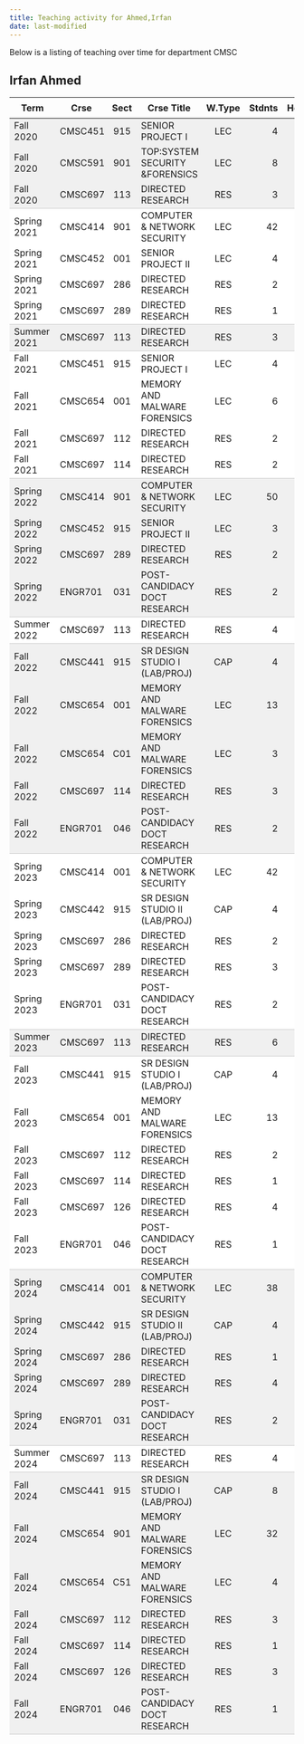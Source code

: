 ```yaml
---
title: Teaching activity for Ahmed,Irfan
date: last-modified
---
```


Below is a listing of teaching over time for department CMSC


## Irfan Ahmed

<style type="text/css">
#T_18ff9 table {
  width: 100%;
  border-collapse: collapse;
}
#T_18ff9 th {
  text-align: center;
  padding: 8px;
}
#T_18ff9 td:nth-child(1) {
  padding-right: 10px;
  text-align: left;
}
#T_18ff9 td:nth-child(2) {
  padding-right: 5px;
  text-align: left;
}
#T_18ff9  td:nth-child(4) {
  padding-right: 5px;
  text-align: left;
}
#T_18ff9 td:nth-child(3) {
  text-align: center;
}
#T_18ff9  td:nth-child(5) {
  text-align: center;
}
#T_18ff9 td:nth-child(6) {
  text-align: right;
}
#T_18ff9  td:nth-child(7) {
  text-align: right;
}
#T_18ff9_row0_col0, #T_18ff9_row0_col1, #T_18ff9_row0_col2, #T_18ff9_row0_col3, #T_18ff9_row0_col4, #T_18ff9_row0_col5, #T_18ff9_row0_col6, #T_18ff9_row1_col0, #T_18ff9_row1_col1, #T_18ff9_row1_col2, #T_18ff9_row1_col3, #T_18ff9_row1_col4, #T_18ff9_row1_col5, #T_18ff9_row1_col6, #T_18ff9_row12_col0, #T_18ff9_row12_col1, #T_18ff9_row12_col2, #T_18ff9_row12_col3, #T_18ff9_row12_col4, #T_18ff9_row12_col5, #T_18ff9_row12_col6, #T_18ff9_row13_col0, #T_18ff9_row13_col1, #T_18ff9_row13_col2, #T_18ff9_row13_col3, #T_18ff9_row13_col4, #T_18ff9_row13_col5, #T_18ff9_row13_col6, #T_18ff9_row14_col0, #T_18ff9_row14_col1, #T_18ff9_row14_col2, #T_18ff9_row14_col3, #T_18ff9_row14_col4, #T_18ff9_row14_col5, #T_18ff9_row14_col6, #T_18ff9_row17_col0, #T_18ff9_row17_col1, #T_18ff9_row17_col2, #T_18ff9_row17_col3, #T_18ff9_row17_col4, #T_18ff9_row17_col5, #T_18ff9_row17_col6, #T_18ff9_row18_col0, #T_18ff9_row18_col1, #T_18ff9_row18_col2, #T_18ff9_row18_col3, #T_18ff9_row18_col4, #T_18ff9_row18_col5, #T_18ff9_row18_col6, #T_18ff9_row19_col0, #T_18ff9_row19_col1, #T_18ff9_row19_col2, #T_18ff9_row19_col3, #T_18ff9_row19_col4, #T_18ff9_row19_col5, #T_18ff9_row19_col6, #T_18ff9_row20_col0, #T_18ff9_row20_col1, #T_18ff9_row20_col2, #T_18ff9_row20_col3, #T_18ff9_row20_col4, #T_18ff9_row20_col5, #T_18ff9_row20_col6, #T_18ff9_row34_col0, #T_18ff9_row34_col1, #T_18ff9_row34_col2, #T_18ff9_row34_col3, #T_18ff9_row34_col4, #T_18ff9_row34_col5, #T_18ff9_row34_col6, #T_18ff9_row35_col0, #T_18ff9_row35_col1, #T_18ff9_row35_col2, #T_18ff9_row35_col3, #T_18ff9_row35_col4, #T_18ff9_row35_col5, #T_18ff9_row35_col6, #T_18ff9_row36_col0, #T_18ff9_row36_col1, #T_18ff9_row36_col2, #T_18ff9_row36_col3, #T_18ff9_row36_col4, #T_18ff9_row36_col5, #T_18ff9_row36_col6, #T_18ff9_row37_col0, #T_18ff9_row37_col1, #T_18ff9_row37_col2, #T_18ff9_row37_col3, #T_18ff9_row37_col4, #T_18ff9_row37_col5, #T_18ff9_row37_col6, #T_18ff9_row40_col0, #T_18ff9_row40_col1, #T_18ff9_row40_col2, #T_18ff9_row40_col3, #T_18ff9_row40_col4, #T_18ff9_row40_col5, #T_18ff9_row40_col6, #T_18ff9_row41_col0, #T_18ff9_row41_col1, #T_18ff9_row41_col2, #T_18ff9_row41_col3, #T_18ff9_row41_col4, #T_18ff9_row41_col5, #T_18ff9_row41_col6, #T_18ff9_row42_col0, #T_18ff9_row42_col1, #T_18ff9_row42_col2, #T_18ff9_row42_col3, #T_18ff9_row42_col4, #T_18ff9_row42_col5, #T_18ff9_row42_col6, #T_18ff9_row43_col0, #T_18ff9_row43_col1, #T_18ff9_row43_col2, #T_18ff9_row43_col3, #T_18ff9_row43_col4, #T_18ff9_row43_col5, #T_18ff9_row43_col6, #T_18ff9_row44_col0, #T_18ff9_row44_col1, #T_18ff9_row44_col2, #T_18ff9_row44_col3, #T_18ff9_row44_col4, #T_18ff9_row44_col5, #T_18ff9_row44_col6, #T_18ff9_row45_col0, #T_18ff9_row45_col1, #T_18ff9_row45_col2, #T_18ff9_row45_col3, #T_18ff9_row45_col4, #T_18ff9_row45_col5, #T_18ff9_row45_col6 {
  background-color: #f0f0f0;
  border-bottom: none;
}
#T_18ff9_row2_col0, #T_18ff9_row2_col1, #T_18ff9_row2_col2, #T_18ff9_row2_col3, #T_18ff9_row2_col4, #T_18ff9_row2_col5, #T_18ff9_row2_col6, #T_18ff9_row7_col0, #T_18ff9_row7_col1, #T_18ff9_row7_col2, #T_18ff9_row7_col3, #T_18ff9_row7_col4, #T_18ff9_row7_col5, #T_18ff9_row7_col6, #T_18ff9_row15_col0, #T_18ff9_row15_col1, #T_18ff9_row15_col2, #T_18ff9_row15_col3, #T_18ff9_row15_col4, #T_18ff9_row15_col5, #T_18ff9_row15_col6, #T_18ff9_row21_col0, #T_18ff9_row21_col1, #T_18ff9_row21_col2, #T_18ff9_row21_col3, #T_18ff9_row21_col4, #T_18ff9_row21_col5, #T_18ff9_row21_col6, #T_18ff9_row27_col0, #T_18ff9_row27_col1, #T_18ff9_row27_col2, #T_18ff9_row27_col3, #T_18ff9_row27_col4, #T_18ff9_row27_col5, #T_18ff9_row27_col6, #T_18ff9_row38_col0, #T_18ff9_row38_col1, #T_18ff9_row38_col2, #T_18ff9_row38_col3, #T_18ff9_row38_col4, #T_18ff9_row38_col5, #T_18ff9_row38_col6, #T_18ff9_row46_col0, #T_18ff9_row46_col1, #T_18ff9_row46_col2, #T_18ff9_row46_col3, #T_18ff9_row46_col4, #T_18ff9_row46_col5, #T_18ff9_row46_col6 {
  background-color: #f0f0f0;
  border-bottom: 1px solid #ccc;
}
#T_18ff9_row3_col0, #T_18ff9_row3_col1, #T_18ff9_row3_col2, #T_18ff9_row3_col3, #T_18ff9_row3_col4, #T_18ff9_row3_col5, #T_18ff9_row3_col6, #T_18ff9_row4_col0, #T_18ff9_row4_col1, #T_18ff9_row4_col2, #T_18ff9_row4_col3, #T_18ff9_row4_col4, #T_18ff9_row4_col5, #T_18ff9_row4_col6, #T_18ff9_row5_col0, #T_18ff9_row5_col1, #T_18ff9_row5_col2, #T_18ff9_row5_col3, #T_18ff9_row5_col4, #T_18ff9_row5_col5, #T_18ff9_row5_col6, #T_18ff9_row8_col0, #T_18ff9_row8_col1, #T_18ff9_row8_col2, #T_18ff9_row8_col3, #T_18ff9_row8_col4, #T_18ff9_row8_col5, #T_18ff9_row8_col6, #T_18ff9_row9_col0, #T_18ff9_row9_col1, #T_18ff9_row9_col2, #T_18ff9_row9_col3, #T_18ff9_row9_col4, #T_18ff9_row9_col5, #T_18ff9_row9_col6, #T_18ff9_row10_col0, #T_18ff9_row10_col1, #T_18ff9_row10_col2, #T_18ff9_row10_col3, #T_18ff9_row10_col4, #T_18ff9_row10_col5, #T_18ff9_row10_col6, #T_18ff9_row22_col0, #T_18ff9_row22_col1, #T_18ff9_row22_col2, #T_18ff9_row22_col3, #T_18ff9_row22_col4, #T_18ff9_row22_col5, #T_18ff9_row22_col6, #T_18ff9_row23_col0, #T_18ff9_row23_col1, #T_18ff9_row23_col2, #T_18ff9_row23_col3, #T_18ff9_row23_col4, #T_18ff9_row23_col5, #T_18ff9_row23_col6, #T_18ff9_row24_col0, #T_18ff9_row24_col1, #T_18ff9_row24_col2, #T_18ff9_row24_col3, #T_18ff9_row24_col4, #T_18ff9_row24_col5, #T_18ff9_row24_col6, #T_18ff9_row25_col0, #T_18ff9_row25_col1, #T_18ff9_row25_col2, #T_18ff9_row25_col3, #T_18ff9_row25_col4, #T_18ff9_row25_col5, #T_18ff9_row25_col6, #T_18ff9_row28_col0, #T_18ff9_row28_col1, #T_18ff9_row28_col2, #T_18ff9_row28_col3, #T_18ff9_row28_col4, #T_18ff9_row28_col5, #T_18ff9_row28_col6, #T_18ff9_row29_col0, #T_18ff9_row29_col1, #T_18ff9_row29_col2, #T_18ff9_row29_col3, #T_18ff9_row29_col4, #T_18ff9_row29_col5, #T_18ff9_row29_col6, #T_18ff9_row30_col0, #T_18ff9_row30_col1, #T_18ff9_row30_col2, #T_18ff9_row30_col3, #T_18ff9_row30_col4, #T_18ff9_row30_col5, #T_18ff9_row30_col6, #T_18ff9_row31_col0, #T_18ff9_row31_col1, #T_18ff9_row31_col2, #T_18ff9_row31_col3, #T_18ff9_row31_col4, #T_18ff9_row31_col5, #T_18ff9_row31_col6, #T_18ff9_row32_col0, #T_18ff9_row32_col1, #T_18ff9_row32_col2, #T_18ff9_row32_col3, #T_18ff9_row32_col4, #T_18ff9_row32_col5, #T_18ff9_row32_col6 {
  background-color: #ffffff;
  border-bottom: none;
}
#T_18ff9_row6_col0, #T_18ff9_row6_col1, #T_18ff9_row6_col2, #T_18ff9_row6_col3, #T_18ff9_row6_col4, #T_18ff9_row6_col5, #T_18ff9_row6_col6, #T_18ff9_row11_col0, #T_18ff9_row11_col1, #T_18ff9_row11_col2, #T_18ff9_row11_col3, #T_18ff9_row11_col4, #T_18ff9_row11_col5, #T_18ff9_row11_col6, #T_18ff9_row16_col0, #T_18ff9_row16_col1, #T_18ff9_row16_col2, #T_18ff9_row16_col3, #T_18ff9_row16_col4, #T_18ff9_row16_col5, #T_18ff9_row16_col6, #T_18ff9_row26_col0, #T_18ff9_row26_col1, #T_18ff9_row26_col2, #T_18ff9_row26_col3, #T_18ff9_row26_col4, #T_18ff9_row26_col5, #T_18ff9_row26_col6, #T_18ff9_row33_col0, #T_18ff9_row33_col1, #T_18ff9_row33_col2, #T_18ff9_row33_col3, #T_18ff9_row33_col4, #T_18ff9_row33_col5, #T_18ff9_row33_col6, #T_18ff9_row39_col0, #T_18ff9_row39_col1, #T_18ff9_row39_col2, #T_18ff9_row39_col3, #T_18ff9_row39_col4, #T_18ff9_row39_col5, #T_18ff9_row39_col6 {
  background-color: #ffffff;
  border-bottom: 1px solid #ccc;
}
</style>
<table id="T_18ff9">
  <thead>
    <tr>
      <th id="T_18ff9_level0_col0" class="col_heading level0 col0" >Term</th>
      <th id="T_18ff9_level0_col1" class="col_heading level0 col1" >Crse</th>
      <th id="T_18ff9_level0_col2" class="col_heading level0 col2" >Sect</th>
      <th id="T_18ff9_level0_col3" class="col_heading level0 col3" >Crse Title</th>
      <th id="T_18ff9_level0_col4" class="col_heading level0 col4" >W.Type</th>
      <th id="T_18ff9_level0_col5" class="col_heading level0 col5" >Stdnts</th>
      <th id="T_18ff9_level0_col6" class="col_heading level0 col6" >Hours</th>
    </tr>
  </thead>
  <tbody>
    <tr>
      <td id="T_18ff9_row0_col0" class="data row0 col0" >Fall 2020</td>
      <td id="T_18ff9_row0_col1" class="data row0 col1" >CMSC451</td>
      <td id="T_18ff9_row0_col2" class="data row0 col2" >915</td>
      <td id="T_18ff9_row0_col3" class="data row0 col3" >SENIOR PROJECT I</td>
      <td id="T_18ff9_row0_col4" class="data row0 col4" >LEC</td>
      <td id="T_18ff9_row0_col5" class="data row0 col5" >4</td>
      <td id="T_18ff9_row0_col6" class="data row0 col6" >12</td>
    </tr>
    <tr>
      <td id="T_18ff9_row1_col0" class="data row1 col0" >Fall 2020</td>
      <td id="T_18ff9_row1_col1" class="data row1 col1" >CMSC591</td>
      <td id="T_18ff9_row1_col2" class="data row1 col2" >901</td>
      <td id="T_18ff9_row1_col3" class="data row1 col3" >TOP:SYSTEM SECURITY &FORENSICS</td>
      <td id="T_18ff9_row1_col4" class="data row1 col4" >LEC</td>
      <td id="T_18ff9_row1_col5" class="data row1 col5" >8</td>
      <td id="T_18ff9_row1_col6" class="data row1 col6" >24</td>
    </tr>
    <tr>
      <td id="T_18ff9_row2_col0" class="data row2 col0" >Fall 2020</td>
      <td id="T_18ff9_row2_col1" class="data row2 col1" >CMSC697</td>
      <td id="T_18ff9_row2_col2" class="data row2 col2" >113</td>
      <td id="T_18ff9_row2_col3" class="data row2 col3" >DIRECTED RESEARCH</td>
      <td id="T_18ff9_row2_col4" class="data row2 col4" >RES</td>
      <td id="T_18ff9_row2_col5" class="data row2 col5" >3</td>
      <td id="T_18ff9_row2_col6" class="data row2 col6" >18</td>
    </tr>
    <tr>
      <td id="T_18ff9_row3_col0" class="data row3 col0" >Spring 2021</td>
      <td id="T_18ff9_row3_col1" class="data row3 col1" >CMSC414</td>
      <td id="T_18ff9_row3_col2" class="data row3 col2" >901</td>
      <td id="T_18ff9_row3_col3" class="data row3 col3" >COMPUTER & NETWORK SECURITY</td>
      <td id="T_18ff9_row3_col4" class="data row3 col4" >LEC</td>
      <td id="T_18ff9_row3_col5" class="data row3 col5" >42</td>
      <td id="T_18ff9_row3_col6" class="data row3 col6" >126</td>
    </tr>
    <tr>
      <td id="T_18ff9_row4_col0" class="data row4 col0" >Spring 2021</td>
      <td id="T_18ff9_row4_col1" class="data row4 col1" >CMSC452</td>
      <td id="T_18ff9_row4_col2" class="data row4 col2" >001</td>
      <td id="T_18ff9_row4_col3" class="data row4 col3" >SENIOR PROJECT II</td>
      <td id="T_18ff9_row4_col4" class="data row4 col4" >LEC</td>
      <td id="T_18ff9_row4_col5" class="data row4 col5" >4</td>
      <td id="T_18ff9_row4_col6" class="data row4 col6" >12</td>
    </tr>
    <tr>
      <td id="T_18ff9_row5_col0" class="data row5 col0" >Spring 2021</td>
      <td id="T_18ff9_row5_col1" class="data row5 col1" >CMSC697</td>
      <td id="T_18ff9_row5_col2" class="data row5 col2" >286</td>
      <td id="T_18ff9_row5_col3" class="data row5 col3" >DIRECTED RESEARCH</td>
      <td id="T_18ff9_row5_col4" class="data row5 col4" >RES</td>
      <td id="T_18ff9_row5_col5" class="data row5 col5" >2</td>
      <td id="T_18ff9_row5_col6" class="data row5 col6" >12</td>
    </tr>
    <tr>
      <td id="T_18ff9_row6_col0" class="data row6 col0" >Spring 2021</td>
      <td id="T_18ff9_row6_col1" class="data row6 col1" >CMSC697</td>
      <td id="T_18ff9_row6_col2" class="data row6 col2" >289</td>
      <td id="T_18ff9_row6_col3" class="data row6 col3" >DIRECTED RESEARCH</td>
      <td id="T_18ff9_row6_col4" class="data row6 col4" >RES</td>
      <td id="T_18ff9_row6_col5" class="data row6 col5" >1</td>
      <td id="T_18ff9_row6_col6" class="data row6 col6" >9</td>
    </tr>
    <tr>
      <td id="T_18ff9_row7_col0" class="data row7 col0" >Summer 2021</td>
      <td id="T_18ff9_row7_col1" class="data row7 col1" >CMSC697</td>
      <td id="T_18ff9_row7_col2" class="data row7 col2" >113</td>
      <td id="T_18ff9_row7_col3" class="data row7 col3" >DIRECTED RESEARCH</td>
      <td id="T_18ff9_row7_col4" class="data row7 col4" >RES</td>
      <td id="T_18ff9_row7_col5" class="data row7 col5" >3</td>
      <td id="T_18ff9_row7_col6" class="data row7 col6" >9</td>
    </tr>
    <tr>
      <td id="T_18ff9_row8_col0" class="data row8 col0" >Fall 2021</td>
      <td id="T_18ff9_row8_col1" class="data row8 col1" >CMSC451</td>
      <td id="T_18ff9_row8_col2" class="data row8 col2" >915</td>
      <td id="T_18ff9_row8_col3" class="data row8 col3" >SENIOR PROJECT I</td>
      <td id="T_18ff9_row8_col4" class="data row8 col4" >LEC</td>
      <td id="T_18ff9_row8_col5" class="data row8 col5" >4</td>
      <td id="T_18ff9_row8_col6" class="data row8 col6" >12</td>
    </tr>
    <tr>
      <td id="T_18ff9_row9_col0" class="data row9 col0" >Fall 2021</td>
      <td id="T_18ff9_row9_col1" class="data row9 col1" >CMSC654</td>
      <td id="T_18ff9_row9_col2" class="data row9 col2" >001</td>
      <td id="T_18ff9_row9_col3" class="data row9 col3" >MEMORY AND MALWARE FORENSICS</td>
      <td id="T_18ff9_row9_col4" class="data row9 col4" >LEC</td>
      <td id="T_18ff9_row9_col5" class="data row9 col5" >6</td>
      <td id="T_18ff9_row9_col6" class="data row9 col6" >18</td>
    </tr>
    <tr>
      <td id="T_18ff9_row10_col0" class="data row10 col0" >Fall 2021</td>
      <td id="T_18ff9_row10_col1" class="data row10 col1" >CMSC697</td>
      <td id="T_18ff9_row10_col2" class="data row10 col2" >112</td>
      <td id="T_18ff9_row10_col3" class="data row10 col3" >DIRECTED RESEARCH</td>
      <td id="T_18ff9_row10_col4" class="data row10 col4" >RES</td>
      <td id="T_18ff9_row10_col5" class="data row10 col5" >2</td>
      <td id="T_18ff9_row10_col6" class="data row10 col6" >6</td>
    </tr>
    <tr>
      <td id="T_18ff9_row11_col0" class="data row11 col0" >Fall 2021</td>
      <td id="T_18ff9_row11_col1" class="data row11 col1" >CMSC697</td>
      <td id="T_18ff9_row11_col2" class="data row11 col2" >114</td>
      <td id="T_18ff9_row11_col3" class="data row11 col3" >DIRECTED RESEARCH</td>
      <td id="T_18ff9_row11_col4" class="data row11 col4" >RES</td>
      <td id="T_18ff9_row11_col5" class="data row11 col5" >2</td>
      <td id="T_18ff9_row11_col6" class="data row11 col6" >18</td>
    </tr>
    <tr>
      <td id="T_18ff9_row12_col0" class="data row12 col0" >Spring 2022</td>
      <td id="T_18ff9_row12_col1" class="data row12 col1" >CMSC414</td>
      <td id="T_18ff9_row12_col2" class="data row12 col2" >901</td>
      <td id="T_18ff9_row12_col3" class="data row12 col3" >COMPUTER & NETWORK SECURITY</td>
      <td id="T_18ff9_row12_col4" class="data row12 col4" >LEC</td>
      <td id="T_18ff9_row12_col5" class="data row12 col5" >50</td>
      <td id="T_18ff9_row12_col6" class="data row12 col6" >150</td>
    </tr>
    <tr>
      <td id="T_18ff9_row13_col0" class="data row13 col0" >Spring 2022</td>
      <td id="T_18ff9_row13_col1" class="data row13 col1" >CMSC452</td>
      <td id="T_18ff9_row13_col2" class="data row13 col2" >915</td>
      <td id="T_18ff9_row13_col3" class="data row13 col3" >SENIOR PROJECT II</td>
      <td id="T_18ff9_row13_col4" class="data row13 col4" >LEC</td>
      <td id="T_18ff9_row13_col5" class="data row13 col5" >3</td>
      <td id="T_18ff9_row13_col6" class="data row13 col6" >9</td>
    </tr>
    <tr>
      <td id="T_18ff9_row14_col0" class="data row14 col0" >Spring 2022</td>
      <td id="T_18ff9_row14_col1" class="data row14 col1" >CMSC697</td>
      <td id="T_18ff9_row14_col2" class="data row14 col2" >289</td>
      <td id="T_18ff9_row14_col3" class="data row14 col3" >DIRECTED RESEARCH</td>
      <td id="T_18ff9_row14_col4" class="data row14 col4" >RES</td>
      <td id="T_18ff9_row14_col5" class="data row14 col5" >2</td>
      <td id="T_18ff9_row14_col6" class="data row14 col6" >18</td>
    </tr>
    <tr>
      <td id="T_18ff9_row15_col0" class="data row15 col0" >Spring 2022</td>
      <td id="T_18ff9_row15_col1" class="data row15 col1" >ENGR701</td>
      <td id="T_18ff9_row15_col2" class="data row15 col2" >031</td>
      <td id="T_18ff9_row15_col3" class="data row15 col3" >POST-CANDIDACY DOCT RESEARCH</td>
      <td id="T_18ff9_row15_col4" class="data row15 col4" >RES</td>
      <td id="T_18ff9_row15_col5" class="data row15 col5" >2</td>
      <td id="T_18ff9_row15_col6" class="data row15 col6" >18</td>
    </tr>
    <tr>
      <td id="T_18ff9_row16_col0" class="data row16 col0" >Summer 2022</td>
      <td id="T_18ff9_row16_col1" class="data row16 col1" >CMSC697</td>
      <td id="T_18ff9_row16_col2" class="data row16 col2" >113</td>
      <td id="T_18ff9_row16_col3" class="data row16 col3" >DIRECTED RESEARCH</td>
      <td id="T_18ff9_row16_col4" class="data row16 col4" >RES</td>
      <td id="T_18ff9_row16_col5" class="data row16 col5" >4</td>
      <td id="T_18ff9_row16_col6" class="data row16 col6" >12</td>
    </tr>
    <tr>
      <td id="T_18ff9_row17_col0" class="data row17 col0" >Fall 2022</td>
      <td id="T_18ff9_row17_col1" class="data row17 col1" >CMSC441</td>
      <td id="T_18ff9_row17_col2" class="data row17 col2" >915</td>
      <td id="T_18ff9_row17_col3" class="data row17 col3" >SR DESIGN STUDIO I (LAB/PROJ)</td>
      <td id="T_18ff9_row17_col4" class="data row17 col4" >CAP</td>
      <td id="T_18ff9_row17_col5" class="data row17 col5" >4</td>
      <td id="T_18ff9_row17_col6" class="data row17 col6" >8</td>
    </tr>
    <tr>
      <td id="T_18ff9_row18_col0" class="data row18 col0" >Fall 2022</td>
      <td id="T_18ff9_row18_col1" class="data row18 col1" >CMSC654</td>
      <td id="T_18ff9_row18_col2" class="data row18 col2" >001</td>
      <td id="T_18ff9_row18_col3" class="data row18 col3" >MEMORY AND MALWARE FORENSICS</td>
      <td id="T_18ff9_row18_col4" class="data row18 col4" >LEC</td>
      <td id="T_18ff9_row18_col5" class="data row18 col5" >13</td>
      <td id="T_18ff9_row18_col6" class="data row18 col6" >39</td>
    </tr>
    <tr>
      <td id="T_18ff9_row19_col0" class="data row19 col0" >Fall 2022</td>
      <td id="T_18ff9_row19_col1" class="data row19 col1" >CMSC654</td>
      <td id="T_18ff9_row19_col2" class="data row19 col2" >C01</td>
      <td id="T_18ff9_row19_col3" class="data row19 col3" >MEMORY AND MALWARE FORENSICS</td>
      <td id="T_18ff9_row19_col4" class="data row19 col4" >LEC</td>
      <td id="T_18ff9_row19_col5" class="data row19 col5" >3</td>
      <td id="T_18ff9_row19_col6" class="data row19 col6" >9</td>
    </tr>
    <tr>
      <td id="T_18ff9_row20_col0" class="data row20 col0" >Fall 2022</td>
      <td id="T_18ff9_row20_col1" class="data row20 col1" >CMSC697</td>
      <td id="T_18ff9_row20_col2" class="data row20 col2" >114</td>
      <td id="T_18ff9_row20_col3" class="data row20 col3" >DIRECTED RESEARCH</td>
      <td id="T_18ff9_row20_col4" class="data row20 col4" >RES</td>
      <td id="T_18ff9_row20_col5" class="data row20 col5" >3</td>
      <td id="T_18ff9_row20_col6" class="data row20 col6" >27</td>
    </tr>
    <tr>
      <td id="T_18ff9_row21_col0" class="data row21 col0" >Fall 2022</td>
      <td id="T_18ff9_row21_col1" class="data row21 col1" >ENGR701</td>
      <td id="T_18ff9_row21_col2" class="data row21 col2" >046</td>
      <td id="T_18ff9_row21_col3" class="data row21 col3" >POST-CANDIDACY DOCT RESEARCH</td>
      <td id="T_18ff9_row21_col4" class="data row21 col4" >RES</td>
      <td id="T_18ff9_row21_col5" class="data row21 col5" >2</td>
      <td id="T_18ff9_row21_col6" class="data row21 col6" >18</td>
    </tr>
    <tr>
      <td id="T_18ff9_row22_col0" class="data row22 col0" >Spring 2023</td>
      <td id="T_18ff9_row22_col1" class="data row22 col1" >CMSC414</td>
      <td id="T_18ff9_row22_col2" class="data row22 col2" >001</td>
      <td id="T_18ff9_row22_col3" class="data row22 col3" >COMPUTER & NETWORK SECURITY</td>
      <td id="T_18ff9_row22_col4" class="data row22 col4" >LEC</td>
      <td id="T_18ff9_row22_col5" class="data row22 col5" >42</td>
      <td id="T_18ff9_row22_col6" class="data row22 col6" >126</td>
    </tr>
    <tr>
      <td id="T_18ff9_row23_col0" class="data row23 col0" >Spring 2023</td>
      <td id="T_18ff9_row23_col1" class="data row23 col1" >CMSC442</td>
      <td id="T_18ff9_row23_col2" class="data row23 col2" >915</td>
      <td id="T_18ff9_row23_col3" class="data row23 col3" >SR DESIGN STUDIO II (LAB/PROJ)</td>
      <td id="T_18ff9_row23_col4" class="data row23 col4" >CAP</td>
      <td id="T_18ff9_row23_col5" class="data row23 col5" >4</td>
      <td id="T_18ff9_row23_col6" class="data row23 col6" >8</td>
    </tr>
    <tr>
      <td id="T_18ff9_row24_col0" class="data row24 col0" >Spring 2023</td>
      <td id="T_18ff9_row24_col1" class="data row24 col1" >CMSC697</td>
      <td id="T_18ff9_row24_col2" class="data row24 col2" >286</td>
      <td id="T_18ff9_row24_col3" class="data row24 col3" >DIRECTED RESEARCH</td>
      <td id="T_18ff9_row24_col4" class="data row24 col4" >RES</td>
      <td id="T_18ff9_row24_col5" class="data row24 col5" >2</td>
      <td id="T_18ff9_row24_col6" class="data row24 col6" >12</td>
    </tr>
    <tr>
      <td id="T_18ff9_row25_col0" class="data row25 col0" >Spring 2023</td>
      <td id="T_18ff9_row25_col1" class="data row25 col1" >CMSC697</td>
      <td id="T_18ff9_row25_col2" class="data row25 col2" >289</td>
      <td id="T_18ff9_row25_col3" class="data row25 col3" >DIRECTED RESEARCH</td>
      <td id="T_18ff9_row25_col4" class="data row25 col4" >RES</td>
      <td id="T_18ff9_row25_col5" class="data row25 col5" >3</td>
      <td id="T_18ff9_row25_col6" class="data row25 col6" >27</td>
    </tr>
    <tr>
      <td id="T_18ff9_row26_col0" class="data row26 col0" >Spring 2023</td>
      <td id="T_18ff9_row26_col1" class="data row26 col1" >ENGR701</td>
      <td id="T_18ff9_row26_col2" class="data row26 col2" >031</td>
      <td id="T_18ff9_row26_col3" class="data row26 col3" >POST-CANDIDACY DOCT RESEARCH</td>
      <td id="T_18ff9_row26_col4" class="data row26 col4" >RES</td>
      <td id="T_18ff9_row26_col5" class="data row26 col5" >2</td>
      <td id="T_18ff9_row26_col6" class="data row26 col6" >18</td>
    </tr>
    <tr>
      <td id="T_18ff9_row27_col0" class="data row27 col0" >Summer 2023</td>
      <td id="T_18ff9_row27_col1" class="data row27 col1" >CMSC697</td>
      <td id="T_18ff9_row27_col2" class="data row27 col2" >113</td>
      <td id="T_18ff9_row27_col3" class="data row27 col3" >DIRECTED RESEARCH</td>
      <td id="T_18ff9_row27_col4" class="data row27 col4" >RES</td>
      <td id="T_18ff9_row27_col5" class="data row27 col5" >6</td>
      <td id="T_18ff9_row27_col6" class="data row27 col6" >18</td>
    </tr>
    <tr>
      <td id="T_18ff9_row28_col0" class="data row28 col0" >Fall 2023</td>
      <td id="T_18ff9_row28_col1" class="data row28 col1" >CMSC441</td>
      <td id="T_18ff9_row28_col2" class="data row28 col2" >915</td>
      <td id="T_18ff9_row28_col3" class="data row28 col3" >SR DESIGN STUDIO I (LAB/PROJ)</td>
      <td id="T_18ff9_row28_col4" class="data row28 col4" >CAP</td>
      <td id="T_18ff9_row28_col5" class="data row28 col5" >4</td>
      <td id="T_18ff9_row28_col6" class="data row28 col6" >8</td>
    </tr>
    <tr>
      <td id="T_18ff9_row29_col0" class="data row29 col0" >Fall 2023</td>
      <td id="T_18ff9_row29_col1" class="data row29 col1" >CMSC654</td>
      <td id="T_18ff9_row29_col2" class="data row29 col2" >001</td>
      <td id="T_18ff9_row29_col3" class="data row29 col3" >MEMORY AND MALWARE FORENSICS</td>
      <td id="T_18ff9_row29_col4" class="data row29 col4" >LEC</td>
      <td id="T_18ff9_row29_col5" class="data row29 col5" >13</td>
      <td id="T_18ff9_row29_col6" class="data row29 col6" >39</td>
    </tr>
    <tr>
      <td id="T_18ff9_row30_col0" class="data row30 col0" >Fall 2023</td>
      <td id="T_18ff9_row30_col1" class="data row30 col1" >CMSC697</td>
      <td id="T_18ff9_row30_col2" class="data row30 col2" >112</td>
      <td id="T_18ff9_row30_col3" class="data row30 col3" >DIRECTED RESEARCH</td>
      <td id="T_18ff9_row30_col4" class="data row30 col4" >RES</td>
      <td id="T_18ff9_row30_col5" class="data row30 col5" >2</td>
      <td id="T_18ff9_row30_col6" class="data row30 col6" >6</td>
    </tr>
    <tr>
      <td id="T_18ff9_row31_col0" class="data row31 col0" >Fall 2023</td>
      <td id="T_18ff9_row31_col1" class="data row31 col1" >CMSC697</td>
      <td id="T_18ff9_row31_col2" class="data row31 col2" >114</td>
      <td id="T_18ff9_row31_col3" class="data row31 col3" >DIRECTED RESEARCH</td>
      <td id="T_18ff9_row31_col4" class="data row31 col4" >RES</td>
      <td id="T_18ff9_row31_col5" class="data row31 col5" >1</td>
      <td id="T_18ff9_row31_col6" class="data row31 col6" >9</td>
    </tr>
    <tr>
      <td id="T_18ff9_row32_col0" class="data row32 col0" >Fall 2023</td>
      <td id="T_18ff9_row32_col1" class="data row32 col1" >CMSC697</td>
      <td id="T_18ff9_row32_col2" class="data row32 col2" >126</td>
      <td id="T_18ff9_row32_col3" class="data row32 col3" >DIRECTED RESEARCH</td>
      <td id="T_18ff9_row32_col4" class="data row32 col4" >RES</td>
      <td id="T_18ff9_row32_col5" class="data row32 col5" >4</td>
      <td id="T_18ff9_row32_col6" class="data row32 col6" >24</td>
    </tr>
    <tr>
      <td id="T_18ff9_row33_col0" class="data row33 col0" >Fall 2023</td>
      <td id="T_18ff9_row33_col1" class="data row33 col1" >ENGR701</td>
      <td id="T_18ff9_row33_col2" class="data row33 col2" >046</td>
      <td id="T_18ff9_row33_col3" class="data row33 col3" >POST-CANDIDACY DOCT RESEARCH</td>
      <td id="T_18ff9_row33_col4" class="data row33 col4" >RES</td>
      <td id="T_18ff9_row33_col5" class="data row33 col5" >1</td>
      <td id="T_18ff9_row33_col6" class="data row33 col6" >9</td>
    </tr>
    <tr>
      <td id="T_18ff9_row34_col0" class="data row34 col0" >Spring 2024</td>
      <td id="T_18ff9_row34_col1" class="data row34 col1" >CMSC414</td>
      <td id="T_18ff9_row34_col2" class="data row34 col2" >001</td>
      <td id="T_18ff9_row34_col3" class="data row34 col3" >COMPUTER & NETWORK SECURITY</td>
      <td id="T_18ff9_row34_col4" class="data row34 col4" >LEC</td>
      <td id="T_18ff9_row34_col5" class="data row34 col5" >38</td>
      <td id="T_18ff9_row34_col6" class="data row34 col6" >114</td>
    </tr>
    <tr>
      <td id="T_18ff9_row35_col0" class="data row35 col0" >Spring 2024</td>
      <td id="T_18ff9_row35_col1" class="data row35 col1" >CMSC442</td>
      <td id="T_18ff9_row35_col2" class="data row35 col2" >915</td>
      <td id="T_18ff9_row35_col3" class="data row35 col3" >SR DESIGN STUDIO II (LAB/PROJ)</td>
      <td id="T_18ff9_row35_col4" class="data row35 col4" >CAP</td>
      <td id="T_18ff9_row35_col5" class="data row35 col5" >4</td>
      <td id="T_18ff9_row35_col6" class="data row35 col6" >8</td>
    </tr>
    <tr>
      <td id="T_18ff9_row36_col0" class="data row36 col0" >Spring 2024</td>
      <td id="T_18ff9_row36_col1" class="data row36 col1" >CMSC697</td>
      <td id="T_18ff9_row36_col2" class="data row36 col2" >286</td>
      <td id="T_18ff9_row36_col3" class="data row36 col3" >DIRECTED RESEARCH</td>
      <td id="T_18ff9_row36_col4" class="data row36 col4" >RES</td>
      <td id="T_18ff9_row36_col5" class="data row36 col5" >1</td>
      <td id="T_18ff9_row36_col6" class="data row36 col6" >6</td>
    </tr>
    <tr>
      <td id="T_18ff9_row37_col0" class="data row37 col0" >Spring 2024</td>
      <td id="T_18ff9_row37_col1" class="data row37 col1" >CMSC697</td>
      <td id="T_18ff9_row37_col2" class="data row37 col2" >289</td>
      <td id="T_18ff9_row37_col3" class="data row37 col3" >DIRECTED RESEARCH</td>
      <td id="T_18ff9_row37_col4" class="data row37 col4" >RES</td>
      <td id="T_18ff9_row37_col5" class="data row37 col5" >4</td>
      <td id="T_18ff9_row37_col6" class="data row37 col6" >36</td>
    </tr>
    <tr>
      <td id="T_18ff9_row38_col0" class="data row38 col0" >Spring 2024</td>
      <td id="T_18ff9_row38_col1" class="data row38 col1" >ENGR701</td>
      <td id="T_18ff9_row38_col2" class="data row38 col2" >031</td>
      <td id="T_18ff9_row38_col3" class="data row38 col3" >POST-CANDIDACY DOCT RESEARCH</td>
      <td id="T_18ff9_row38_col4" class="data row38 col4" >RES</td>
      <td id="T_18ff9_row38_col5" class="data row38 col5" >2</td>
      <td id="T_18ff9_row38_col6" class="data row38 col6" >18</td>
    </tr>
    <tr>
      <td id="T_18ff9_row39_col0" class="data row39 col0" >Summer 2024</td>
      <td id="T_18ff9_row39_col1" class="data row39 col1" >CMSC697</td>
      <td id="T_18ff9_row39_col2" class="data row39 col2" >113</td>
      <td id="T_18ff9_row39_col3" class="data row39 col3" >DIRECTED RESEARCH</td>
      <td id="T_18ff9_row39_col4" class="data row39 col4" >RES</td>
      <td id="T_18ff9_row39_col5" class="data row39 col5" >4</td>
      <td id="T_18ff9_row39_col6" class="data row39 col6" >12</td>
    </tr>
    <tr>
      <td id="T_18ff9_row40_col0" class="data row40 col0" >Fall 2024</td>
      <td id="T_18ff9_row40_col1" class="data row40 col1" >CMSC441</td>
      <td id="T_18ff9_row40_col2" class="data row40 col2" >915</td>
      <td id="T_18ff9_row40_col3" class="data row40 col3" >SR DESIGN STUDIO I (LAB/PROJ)</td>
      <td id="T_18ff9_row40_col4" class="data row40 col4" >CAP</td>
      <td id="T_18ff9_row40_col5" class="data row40 col5" >8</td>
      <td id="T_18ff9_row40_col6" class="data row40 col6" >16</td>
    </tr>
    <tr>
      <td id="T_18ff9_row41_col0" class="data row41 col0" >Fall 2024</td>
      <td id="T_18ff9_row41_col1" class="data row41 col1" >CMSC654</td>
      <td id="T_18ff9_row41_col2" class="data row41 col2" >901</td>
      <td id="T_18ff9_row41_col3" class="data row41 col3" >MEMORY AND MALWARE FORENSICS</td>
      <td id="T_18ff9_row41_col4" class="data row41 col4" >LEC</td>
      <td id="T_18ff9_row41_col5" class="data row41 col5" >32</td>
      <td id="T_18ff9_row41_col6" class="data row41 col6" >96</td>
    </tr>
    <tr>
      <td id="T_18ff9_row42_col0" class="data row42 col0" >Fall 2024</td>
      <td id="T_18ff9_row42_col1" class="data row42 col1" >CMSC654</td>
      <td id="T_18ff9_row42_col2" class="data row42 col2" >C51</td>
      <td id="T_18ff9_row42_col3" class="data row42 col3" >MEMORY AND MALWARE FORENSICS</td>
      <td id="T_18ff9_row42_col4" class="data row42 col4" >LEC</td>
      <td id="T_18ff9_row42_col5" class="data row42 col5" >4</td>
      <td id="T_18ff9_row42_col6" class="data row42 col6" >12</td>
    </tr>
    <tr>
      <td id="T_18ff9_row43_col0" class="data row43 col0" >Fall 2024</td>
      <td id="T_18ff9_row43_col1" class="data row43 col1" >CMSC697</td>
      <td id="T_18ff9_row43_col2" class="data row43 col2" >112</td>
      <td id="T_18ff9_row43_col3" class="data row43 col3" >DIRECTED RESEARCH</td>
      <td id="T_18ff9_row43_col4" class="data row43 col4" >RES</td>
      <td id="T_18ff9_row43_col5" class="data row43 col5" >3</td>
      <td id="T_18ff9_row43_col6" class="data row43 col6" >9</td>
    </tr>
    <tr>
      <td id="T_18ff9_row44_col0" class="data row44 col0" >Fall 2024</td>
      <td id="T_18ff9_row44_col1" class="data row44 col1" >CMSC697</td>
      <td id="T_18ff9_row44_col2" class="data row44 col2" >114</td>
      <td id="T_18ff9_row44_col3" class="data row44 col3" >DIRECTED RESEARCH</td>
      <td id="T_18ff9_row44_col4" class="data row44 col4" >RES</td>
      <td id="T_18ff9_row44_col5" class="data row44 col5" >1</td>
      <td id="T_18ff9_row44_col6" class="data row44 col6" >9</td>
    </tr>
    <tr>
      <td id="T_18ff9_row45_col0" class="data row45 col0" >Fall 2024</td>
      <td id="T_18ff9_row45_col1" class="data row45 col1" >CMSC697</td>
      <td id="T_18ff9_row45_col2" class="data row45 col2" >126</td>
      <td id="T_18ff9_row45_col3" class="data row45 col3" >DIRECTED RESEARCH</td>
      <td id="T_18ff9_row45_col4" class="data row45 col4" >RES</td>
      <td id="T_18ff9_row45_col5" class="data row45 col5" >3</td>
      <td id="T_18ff9_row45_col6" class="data row45 col6" >18</td>
    </tr>
    <tr>
      <td id="T_18ff9_row46_col0" class="data row46 col0" >Fall 2024</td>
      <td id="T_18ff9_row46_col1" class="data row46 col1" >ENGR701</td>
      <td id="T_18ff9_row46_col2" class="data row46 col2" >046</td>
      <td id="T_18ff9_row46_col3" class="data row46 col3" >POST-CANDIDACY DOCT RESEARCH</td>
      <td id="T_18ff9_row46_col4" class="data row46 col4" >RES</td>
      <td id="T_18ff9_row46_col5" class="data row46 col5" >1</td>
      <td id="T_18ff9_row46_col6" class="data row46 col6" >9</td>
    </tr>
  </tbody>
</table>


